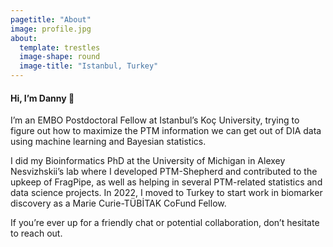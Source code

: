 ```yaml
---
pagetitle: "About"
image: profile.jpg
about:
  template: trestles
  image-shape: round
  image-title: "Istanbul, Turkey"
---
```


#### Hi, I'm Danny 🧬

I'm an EMBO Postdoctoral Fellow at Istanbul’s Koç University, trying to figure out how to maximize the PTM information we can get out of DIA data using machine learning and Bayesian statistics.

I did my Bioinformatics PhD at the University of Michigan in Alexey Nesvizhskii’s lab where I developed PTM-Shepherd and contributed to the upkeep of FragPipe, as well as helping in several PTM-related statistics and data science projects. In 2022, I moved to Turkey to start work in biomarker discovery as a Marie Curie-TÜBİTAK CoFund Fellow.

If you're ever up for a friendly chat or potential collaboration, don't hesitate to reach out.
